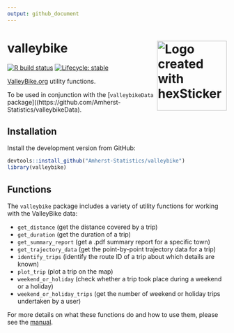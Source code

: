 ```yaml
---
output: github_document
---
```


# valleybike <img src="man/figures/logo.png" title="Logo created with hexSticker" width="160px" align="right"/>

<!-- badges: start -->
[![R build status](https://github.com/Amherst-Statistics/valleybike/workflows/R-CMD-check/badge.svg)](https://github.com/Amherst-Statistics/valleybike/actions)
[![Lifecycle: stable](https://lifecycle.r-lib.org/articles/figures/lifecycle-stable.svg)](https://lifecycle.r-lib.org/articles/stages.html#stable)
<!-- badges: end -->

[ValleyBike.org](https://www.valleybike.org/) utility functions.

To be used in conjunction with the [`valleybikeData` package]((https://github.com/Amherst-Statistics/valleybikeData).

## Installation

Install the development version from GitHub:

```r
devtools::install_github("Amherst-Statistics/valleybike")
library(valleybike)
```

## Functions

The `valleybike` package includes a variety of utility functions for working with the ValleyBike data:

- `get_distance` (get the distance covered by a trip)
- `get_duration` (get the duration of a trip)
- `get_summary_report` (get a .pdf summary report for a specific town)
- `get_trajectory_data` (get the point-by-point trajectory data for a trip)
- `identify_trips` (identify the route ID of a trip about which details are known)
- `plot_trip` (plot a trip on the map)
- `weekend_or_holiday` (check whether a trip took place during a weekend or a holiday)
- `weekend_or_holiday_trips` (get the number of weekend or holiday trips undertaken by a user)

For more details on what these functions do and how to use them, please see the [manual](https://github.com/Amherst-Statistics/valleybike/blob/main/valleybike_1.0.0.pdf).
